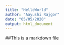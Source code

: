 ```yaml
---
title: "HelloWorld"
author: "Aayushi Rajgor"
date: "05/05/2020"
output: html_document
---
```


##This is a markdown file
